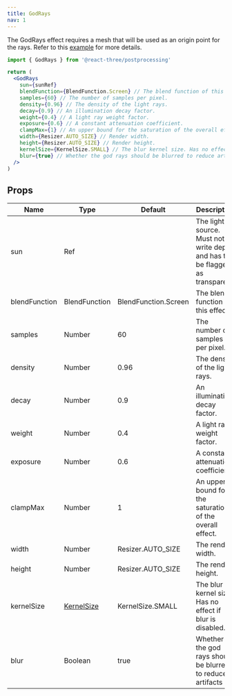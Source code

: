 ```yaml
---
title: GodRays
nav: 1
---
```


The GodRays effect requires a mesh that will be used as an origin point for the rays. Refer to this [example](https://github.com/pmndrs/react-postprocessing/tree/2d7edcc2ef7cc2571a86f30ede2b9ee25b38987e/examples/src/demos/TakeControl) for more details.

```jsx
import { GodRays } from '@react-three/postprocessing'

return (
  <GodRays
    sun={sunRef}
    blendFunction={BlendFunction.Screen} // The blend function of this effect.
    samples={60} // The number of samples per pixel.
    density={0.96} // The density of the light rays.
    decay={0.9} // An illumination decay factor.
    weight={0.4} // A light ray weight factor.
    exposure={0.6} // A constant attenuation coefficient.
    clampMax={1} // An upper bound for the saturation of the overall effect.
    width={Resizer.AUTO_SIZE} // Render width.
    height={Resizer.AUTO_SIZE} // Render height.
    kernelSize={KernelSize.SMALL} // The blur kernel size. Has no effect if blur is disabled.
    blur={true} // Whether the god rays should be blurred to reduce artifacts.
  />
)
```

## Props

| Name          | Type                                                                                                               | Default              | Description                                                                  |
| ------------- | ------------------------------------------------------------------------------------------------------------------ | -------------------- | ---------------------------------------------------------------------------- |
| sun           | Ref                                                                                                                |                      | The light source. Must not write depth and has to be flagged as transparent. |
| blendFunction | BlendFunction                                                                                                      | BlendFunction.Screen | The blend function of this effect.                                           |
| samples       | Number                                                                                                             | 60                   | The number of samples per pixel.                                             |
| density       | Number                                                                                                             | 0.96                 | The density of the light rays.                                               |
| decay         | Number                                                                                                             | 0.9                  | An illumination decay factor.                                                |
| weight        | Number                                                                                                             | 0.4                  | A light ray weight factor.                                                   |
| exposure      | Number                                                                                                             | 0.6                  | A constant attenuation coefficient.                                          |
| clampMax      | Number                                                                                                             | 1                    | An upper bound for the saturation of the overall effect.                     |
| width         | Number                                                                                                             | Resizer.AUTO_SIZE    | The render width.                                                            |
| height        | Number                                                                                                             | Resizer.AUTO_SIZE    | The render height.                                                           |
| kernelSize    | [KernelSize](https://vanruesc.github.io/postprocessing/public/docs/variable/index.html#static-variable-KernelSize) | KernelSize.SMALL     | The blur kernel size. Has no effect if blur is disabled.                     |
| blur          | Boolean                                                                                                            | true                 | Whether the god rays should be blurred to reduce artifacts                   |
